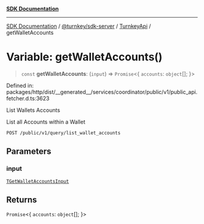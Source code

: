 [**SDK Documentation**](../../../../../README.mdx)

***

[SDK Documentation](../../../../../packages.mdx) / [@turnkey/sdk-server](../../../README.mdx) / [TurnkeyApi](../README.mdx) / getWalletAccounts

# Variable: getWalletAccounts()

> `const` **getWalletAccounts**: (`input`) => `Promise`\<\{ `accounts`: `object`[]; \}\>

Defined in: packages/http/dist/\_\_generated\_\_/services/coordinator/public/v1/public\_api.fetcher.d.ts:3623

List Wallets Accounts

List all Accounts within a Wallet

`POST /public/v1/query/list_wallet_accounts`

## Parameters

### input

[`TGetWalletAccountsInput`](../type-aliases/TGetWalletAccountsInput.mdx)

## Returns

`Promise`\<\{ `accounts`: `object`[]; \}\>
